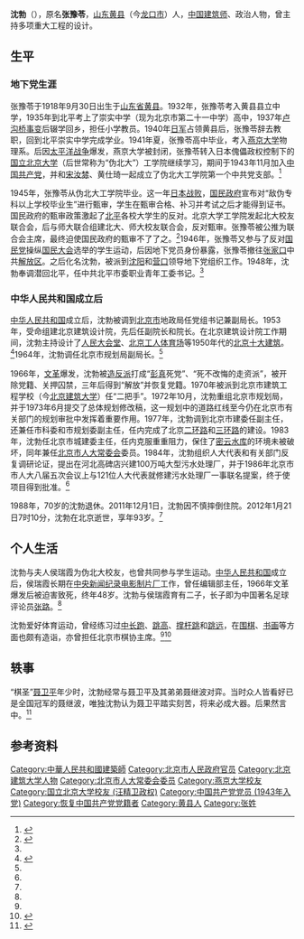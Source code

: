 {{Infobox person
| 姓名     = 沈勃
| 图像     = 
| 图像替代 = 
| 图像说明 = 
| 出生名   = 张豫苓
| 出生日期 = {{Birth date|1918|09|30}}
| 出生地点 = {{CHN-1912}}[[山东省|山东省]][[黄县|黄县]]（今[[龙口市|龙口市]]）
| 逝世日期 = {{Death date and age|2012|01|21|1918|09|30}}
| 逝世地点 = {{CHN}}[[北京市|北京市]]
| 国籍     = {{PRC}}
| 政党     = {{CCP}}
| 别名     = 
| 职业     = [[建筑师|建筑师]]、政治人物
| 母校     = [[国立北京大学_(汪精卫政权)|国立北京大学]]
| 活跃时期 = 
| 知名原因 = 参与设计了20世纪50年代[[北京十大建筑|北京十大建筑]]
| 知名作品 = [[人民大会堂|人民大会堂]]、[[北京工人体育场|北京工人体育场]]等
}}
'''沈勃'''（{{bd|1918年|9月30日|2012年|1月21日}}），原名'''张豫苓'''，[[山东|山东]][[黄县|黄县]]（今[[龙口市|龙口市]]）人，[[中华人民共和国|中国]][[建筑师|建筑师]]、政治人物，曾主持多项重大工程的设计。

==生平==
===地下党生涯===
张豫苓于1918年9月30日出生于[[山东省|山东省]][[黄县|黄县]]。1932年，张豫苓考入黄县县立中学，1935年到北平考上了崇实中学（现为北京市第二十一中学）高中，1937年[[卢沟桥事变|卢沟桥事变]]后辍学回乡，担任小学教员。1940年[[日军|日军]]占领黄县后，张豫苓辞去教职，回到北平崇实中学完成学业。1941年夏，张豫苓高中毕业，考入[[燕京大学|燕京大学]]物理系。后因[[太平洋战争|太平洋战争]]爆发，燕京大学被封闭，张豫苓转入日本傀儡政权控制下的[[国立北京大学_(汪精卫政权)|国立北京大学]]（后世常称为“伪北大”）工学院继续学习，期间于1943年11月加入[[中国共产党|中国共产党]]，并和[[宋汝棼|宋汝棼]]、黄仕琦一起成立了伪北大工学院第一个中共党支部。<ref name=jinian>{{cite news |author1=[[张路_(足球评论员)|张路]] |title=纪念我的父亲沈勃 |url=http://sports.sina.com.cn/c/2012-02-09/12225936151.shtml |accessdate=2020-09-06 |work=足球报 |publisher=新浪 |date=2012-02-09 |language=zh-hans |archive-date=2012-06-13 |archive-url=https://web.archive.org/web/20120613041509/http://sports.sina.com.cn/c/2012-02-09/12225936151.shtml |dead-url=no }}</ref>

1945年，张豫苓从伪北大工学院毕业。这一年[[日本战败|日本战败]]，[[国民政府|国民政府]]宣布对“敌伪专科以上学校毕业生”进行甄审，学生在甄审合格、补习并考试之后才能得到证书。国民政府的甄审政策激起了[[北平|北平]]各校大学生的反对。北京大学工学院发起北大校友联合会，后与师大联合组建北大、师大校友联合会，反对甄审。张豫苓被公推为联合会主席，最终迫使国民政府的甄审不了了之。<ref>{{cite book|title=青春永在——1946-1948北平学生运动风云录|publisher=北京出版社|location=北京|isbn=7-200-05394-5|pages=6-7}}</ref>1946年，张豫苓又参与了反对[[国民党|国民党]]操纵[[国民大会|国民大会]]选举的学生运动，后因地下党员身份暴露，张豫苓撤往[[张家口|张家口]]中共[[解放区|解放区]]。之后化名沈勃，被派到[[沈阳|沈阳]]和[[营口|营口]]领导地下党组织工作。1948年，沈勃奉调潜回北平，任中共北平市委职业青年工委书记。<ref name=jinian/>

===中华人民共和国成立后===
[[中华人民共和国|中华人民共和国]]成立后，沈勃被调到[[北京市|北京市]]地政局任党组书记兼副局长。1953年，受命组建北京建筑设计院，先后任副院长和院长。在北京建筑设计院工作期间，沈勃主持设计了[[人民大会堂|人民大会堂]]、[[北京工人体育场|北京工人体育场]]等1950年代的[[北京十大建筑|北京十大建筑]]。<ref>{{cite news |title=读者质疑建筑评选 记者追访证实"十大建筑"无误 |url=http://news.sohu.com/78/27/news145302778.shtml |accessdate=2020-09-06 |work=北京青年报 |publisher=搜狐 |date=2001-05-24 |language=zh-hans |archive-date=2005-01-27 |archive-url=https://web.archive.org/web/20050127014549/http://news.sohu.com/78/27/news145302778.shtml |dead-url=no }}</ref>1964年，沈勃调任北京市规划局副局长。<ref name=jinian/>

1966年，[[文革|文革]]爆发，沈勃被[[造反派|造反派]]打成“[[彭真|彭真]]死党”、“死不改悔的走资派”，被开除党籍、关押囚禁，三年后得到“解放”并恢复党籍。1970年被派到北京市建筑工程学校（今[[北京建筑大学|北京建筑大学]]）任“二把手”。1972年10月，沈勃重组北京市规划局，并于1973年6月提交了总体规划修改稿，这一规划中的道路红线至今仍在北京市有关部门的规划审批中发挥着重要作用。1977年，沈勃调到北京市建委任副主任，还兼任市科委和市规划委副主任，任内完成了北京[[北京二环路|二环路]]和[[北京三环路|三环路]]的建设。1983年，沈勃任北京市城建委主任，任内克服重重阻力，保住了[[密云水库|密云水库]]的环境未被破坏，同年兼任[[北京市人大常委会|北京市人大常委会]]委员。1984年，沈勃组织人大代表和有关部门反复调研论证，提出在河北高碑店兴建100万吨大型污水处理厂，并于1986年北京市市人大八届五次会议上与121位人大代表就修建污水处理厂一事联名提案，终于使项目得到批准。<ref name=jinian/>

1988年，70岁的沈勃退休。2011年12月1日，沈勃因不慎摔倒住院。2012年1月21日7时10分，沈勃在北京逝世，享年93岁。<ref name=jinian/>

==个人生活==
沈勃与夫人侯瑞霞为伪北大校友，也曾共同参与学生运动。[[中华人民共和国|中华人民共和国]]成立后，侯瑞霞长期在[[中央新闻纪录电影制片厂|中央新闻纪录电影制片厂]]工作，曾任编辑部主任，1966年文革爆发后被迫害致死，终年48岁。沈勃与侯瑞霞育有二子，长子即为中国著名足球评论员[[张路_(足球评论员)|张路]]。<ref name=jinian/>

沈勃爱好体育运动，曾经练习过[[中长跑|中长跑]]、[[跳高|跳高]]、[[撑杆跳|撑杆跳]]和[[跳远|跳远]]，在[[围棋|围棋]]、[[书画|书画]]等方面也颇有造诣，亦曾担任北京市棋协主席。<ref name=jinian/><ref name=mh>{{cite news|title=张路:中国足坛幕后真英雄|url=http://news.eastday.com/epublish/gb/paper148/20011115/class014800009/hwz538245.htm|accessdate=2015-07-10|agency=东方网|date=2001-11-15|language=zh-hans|archive-date=2016-03-04|archive-url=https://web.archive.org/web/20160304194506/http://news.eastday.com/epublish/gb/paper148/20011115/class014800009/hwz538245.htm|dead-url=no}}</ref>

==轶事==
“棋圣”[[聂卫平|聂卫平]]年少时，沈勃经常与聂卫平及其弟弟聂继波对弈。当时众人皆看好已是全国冠军的聂继波，唯独沈勃认为聂卫平踏实刻苦，将来必成大器。后果然言中。<ref>{{cite news |author1=常江 |title=张路和父亲最后一张合影 |url=http://www.bgtv.com.cn/bgrw/bw/16633.htm |accessdate=2020-09-06 |work=北京广播电视报 |language=zh-hans |archive-date=2021-01-03 |archive-url=https://web.archive.org/web/20210103043339/http://www.bgtv.com.cn/bgrw/bw/16633.htm |dead-url=no }}</ref>

==参考资料==
{{reflist}}

{{DEFAULTSORT:S}}
[[Category:中華人民共和國建築師|Category:中華人民共和國建築師]]
[[Category:北京市人民政府官员|Category:北京市人民政府官员]]
[[Category:北京建筑大学人物|Category:北京建筑大学人物]]
[[Category:北京市人大常委会委员|Category:北京市人大常委会委员]]
[[Category:燕京大学校友|Category:燕京大学校友]]
[[Category:国立北京大学校友_(汪精卫政权)|Category:国立北京大学校友 (汪精卫政权)]]
[[Category:中国共产党党员_(1943年入党)|Category:中国共产党党员 (1943年入党)]]
[[Category:恢复中国共产党党籍者|Category:恢复中国共产党党籍者]]
[[Category:黄县人|Category:黄县人]]
[[Category:张姓|Category:张姓]]